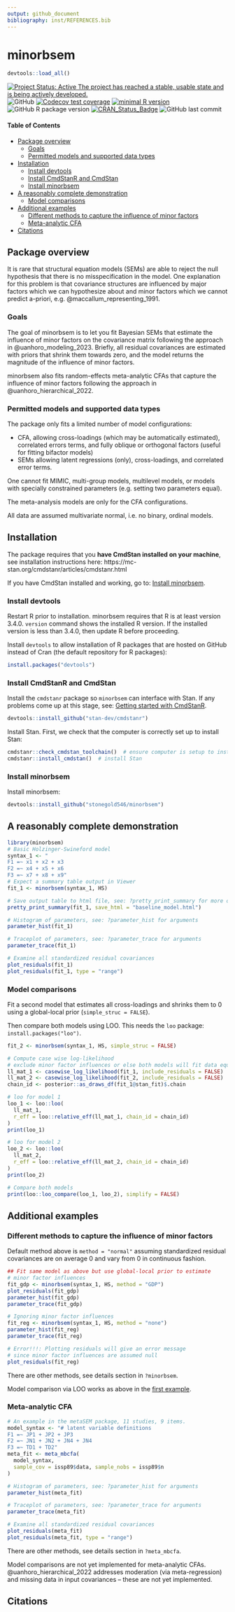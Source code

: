 ```yaml
---
output: github_document
bibliography: inst/REFERENCES.bib
---
```


# minorbsem

```r
devtools::load_all()
```


<!-- badges: start -->

[![Project Status: Active  The project has reached a stable, usable state and is being actively developed.](https://www.repostatus.org/badges/latest/active.svg)](https://www.repostatus.org/#active)
![GitHub](https://img.shields.io/github/license/jamesuanhoro/minorbsem)
[![Codecov test coverage](https://codecov.io/gh/jamesuanhoro/minorbsem/branch/master/graph/badge.svg)](https://app.codecov.io/gh/jamesuanhoro/minorbsem?branch=master)
[![minimal R version](https://img.shields.io/badge/R%3E%3D-`r minimum_r_version()`-6666ff.svg)](https://cran.r-project.org/)
![GitHub R package version](https://img.shields.io/github/r-package/v/jamesuanhoro/minorbsem)
[![CRAN_Status_Badge](https://www.r-pkg.org/badges/version/minorbsem)](https://cran.r-project.org/package=minorbsem)
![GitHub last commit](https://img.shields.io/github/last-commit/jamesuanhoro/minorbsem)
<!-- badges: end -->

#### Table of Contents

- [Package overview](#package-overview)
  - [Goals](#goals)
  - [Permitted models and supported data types](#permitted-models-and-supported-data-types)
- [Installation](#installation)
  - [Install devtools](#install-devtools)
  - [Install CmdStanR and CmdStan](#install-cmdstanr-and-cmdstan)
  - [Install minorbsem](#install-minorbsem)
- [A reasonably complete demonstration](#a-reasonably-complete-demonstration)
  - [Model comparisons](#model-comparisons)
- [Additional examples](#additional-examples)
  - [Different methods to capture the influence of minor factors](#different-methods-to-capture-the-influence-of-minor-factors)
  - [Meta-analytic CFA](#meta-analytic-cfa)
- [Citations](#citations)

## Package overview

It is rare that structural equation models (SEMs) are able to reject the null
hypothesis that there is no misspecification in the model. One explanation for
this problem is that covariance structures are influenced by major factors which
we can hypothesize about and minor factors which we cannot predict a-priori,
e.g. @maccallum_representing_1991.

### Goals

The goal of minorbsem is to let you fit Bayesian SEMs that estimate the
influence of minor factors on the covariance matrix following the approach in
@uanhoro_modeling_2023. Briefly, all residual covariances are estimated with
priors that shrink them towards zero, and the model returns the magnitude of the
influence of minor factors.

minorbsem also fits random-effects meta-analytic CFAs that capture the influence
of minor factors following the approach in @uanhoro_hierarchical_2022.

### Permitted models and supported data types

The package only fits a limited number of model configurations:

- CFA, allowing cross-loadings (which may be automatically estimated),
correlated errors terms, and fully oblique or orthogonal factors
(useful for fitting bifactor models)
- SEMs allowing latent regressions (only), cross-loadings, and correlated error
terms.

One cannot fit MIMIC, multi-group models, multilevel models, or models with
specially constrained parameters (e.g. setting two parameters equal).

The meta-analysis models are only for the CFA configurations.

All data are assumed multivariate normal, i.e. no binary, ordinal models.

## Installation

The package requires that you **have CmdStan installed on your machine**,
see installation instructions here: https://mc-stan.org/cmdstanr/articles/cmdstanr.html

If you have CmdStan installed and working, go to: [Install minorbsem](#install-minorbsem).

### Install devtools

Restart R prior to installation. minorbsem requires that R is at least version 3.4.0. `version` command shows the installed R version. If the installed version is less than 3.4.0, then update R before proceeding.

Install `devtools` to allow installation of R packages that are hosted on GitHub instead of Cran (the default repository for R packages):

``` r
install.packages("devtools")
```

### Install CmdStanR and CmdStan

Install the `cmdstanr` package so `minorbsem` can interface with Stan. If any problems come up at this stage, see: [Getting started with CmdStanR](https://mc-stan.org/cmdstanr/articles/cmdstanr.html).

``` r
devtools::install_github("stan-dev/cmdstanr")
```

Install Stan. First, we check that the computer is correctly set up to install Stan:

``` r
cmdstanr::check_cmdstan_toolchain()  # ensure computer is setup to install Stan
cmdstanr::install_cmdstan()  # install Stan
```

### Install minorbsem

Install minorbsem:

``` r
devtools::install_github("stonegold546/minorbsem")
```

## A reasonably complete demonstration

``` r
library(minorbsem)
# Basic Holzinger-Swineford model
syntax_1 <- "
F1 =~ x1 + x2 + x3
F2 =~ x4 + x5 + x6
F3 =~ x7 + x8 + x9"
# Expect a summary table output in Viewer
fit_1 <- minorbsem(syntax_1, HS)

# Save output table to html file, see: ?pretty_print_summary for more options
pretty_print_summary(fit_1, save_html = "baseline_model.html")

# Histogram of parameters, see: ?parameter_hist for arguments
parameter_hist(fit_1)

# Traceplot of parameters, see: ?parameter_trace for arguments
parameter_trace(fit_1)

# Examine all standardized residual covariances
plot_residuals(fit_1)
plot_residuals(fit_1, type = "range")
```

### Model comparisons

Fit a second model that estimates all cross-loadings and shrinks them to
0 using a global-local prior (`simple_struc = FALSE`).

Then compare both models using LOO. This needs the `loo` package: `install.packages("loo")`.

``` r
fit_2 <- minorbsem(syntax_1, HS, simple_struc = FALSE)

# Compute case wise log-likelihood
# exclude minor factor influences or else both models will fit data equally
ll_mat_1 <- casewise_log_likelihood(fit_1, include_residuals = FALSE)
ll_mat_2 <- casewise_log_likelihood(fit_2, include_residuals = FALSE)
chain_id <- posterior::as_draws_df(fit_1@stan_fit)$.chain

# loo for model 1
loo_1 <- loo::loo(
  ll_mat_1,
  r_eff = loo::relative_eff(ll_mat_1, chain_id = chain_id)
)
print(loo_1)

# loo for model 2
loo_2 <- loo::loo(
  ll_mat_2,
  r_eff = loo::relative_eff(ll_mat_2, chain_id = chain_id)
)
print(loo_2)

# Compare both models
print(loo::loo_compare(loo_1, loo_2), simplify = FALSE)
```

## Additional examples

### Different methods to capture the influence of minor factors

Default method above is `method = "normal"` assuming standardized residual
covariances are on average 0 and vary from 0 in continuous fashion.

``` r
## Fit same model as above but use global-local prior to estimate
# minor factor influences
fit_gdp <- minorbsem(syntax_1, HS, method = "GDP")
plot_residuals(fit_gdp)
parameter_hist(fit_gdp)
parameter_trace(fit_gdp)

# Ignoring minor factor influences
fit_reg <- minorbsem(syntax_1, HS, method = "none")
parameter_hist(fit_reg)
parameter_trace(fit_reg)

# Error!!!: Plotting residuals will give an error message
# since minor factor influences are assumed null
plot_residuals(fit_reg)
```

There are other methods, see details section in `?minorbsem`.

Model comparison via LOO works as above in the [first example](#model-comparisons).

### Meta-analytic CFA

``` r
# An example in the metaSEM package, 11 studies, 9 items.
model_syntax <- "# latent variable definitions
F1 =~ JP1 + JP2 + JP3
F2 =~ JN1 + JN2 + JN4 + JN4
F3 =~ TD1 + TD2"
meta_fit <- meta_mbcfa(
  model_syntax,
  sample_cov = issp89$data, sample_nobs = issp89$n
)

# Histogram of parameters, see: ?parameter_hist for arguments
parameter_hist(meta_fit)

# Traceplot of parameters, see: ?parameter_trace for arguments
parameter_trace(meta_fit)

# Examine all standardized residual covariances
plot_residuals(meta_fit)
plot_residuals(meta_fit, type = "range")
```

There are other methods, see details section in `?meta_mbcfa`.

Model comparisons are not yet implemented for meta-analytic CFAs.
@uanhoro_hierarchical_2022 addresses moderation (via meta-regression) and
missing data in input covariances -- these are not yet implemented.

## Citations
